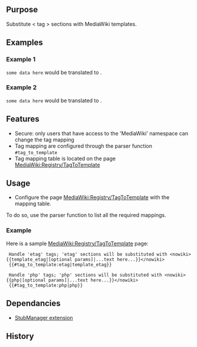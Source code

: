 {{Extension
|name        = TagToTemplate
|status      = beta
|type        = extended syntax
|hook1       = ParserBeforeStrip
|author      = [[user:jldupont|Jean-Lou Dupont]]
|image       =
|version     = 1.0.2
|update      =
|mediawiki   = 1.10, 1.11
|download    = [http://mediawiki.googlecode.com/svn/tags/TagToTemplate SVN]
|readme      =
|changelog   = See SVN ($Id$)
|description = 
|parameters  =
|rights      =
|example     =
}}
== Purpose ==
Substitute < tag > sections with MediaWiki templates.

== Examples ==
=== Example 1 ===
<code><etag>some data here</etag></code> would be translated to <code>{{etag||some data here}}</code>.
=== Example 2 ===
<code><etag params here>some data here</etag></code> would be translated to <code>{{etag|params here|some data here}}</code>.

== Features ==
* Secure: only users that have access to the 'MediaWiki' namespace can change the tag mapping
* Tag mapping are configured through the parser function <code>#tag_to_template</code>
* Tag mapping table is located on the page [[MediaWiki:Registry/TagToTemplate]]

== Usage ==
* Configure the page [[MediaWiki:Registry/TagToTemplate]] with the mapping table. 
To do so, use the parser function to list all the required mappings.
=== Example ===
Here is a sample [[MediaWiki:Registry/TagToTemplate]] page:
<pre>
 Handle 'etag' tags; 'etag' sections will be substituted with <nowiki>{{template_etag|[optional params]|...text here...}}</nowiki>
 {{#tag_to_template:etag|template_etag}}

 Handle 'php' tags; 'php' sections will be substituted with <nowiki>{{php|[optional params]|...text here...}}</nowiki>
 {{#tag_to_template:php|php}}
</pre>

== Dependancies ==
* [[Extension:StubManager|StubManager extension]]

{{Pear|TagToTemplate}}

== History ==
